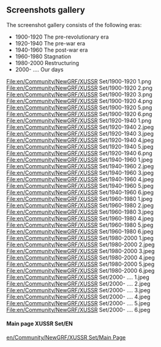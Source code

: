 == Screenshots gallery ==
The screenshot gallery consists of the following eras:
* 1900-1920 The pre-revolutionary era
* 1920-1940 The pre-war era
* 1940-1960 The post-war era
* 1960-1980 Stagnation
* 1980-2000 Restructuring
* 2000- ....      Our days

<gallery mode="packed">
File:en/Community/NewGRF/XUSSR Set/1900-1920 1.png
File:en/Community/NewGRF/XUSSR Set/1900-1920 2.png
File:en/Community/NewGRF/XUSSR Set/1900-1920 3.png
File:en/Community/NewGRF/XUSSR Set/1900-1920 4.png
File:en/Community/NewGRF/XUSSR Set/1900-1920 5.png
File:en/Community/NewGRF/XUSSR Set/1900-1920 6.png
File:en/Community/NewGRF/XUSSR Set/1920-1940 1.png
File:en/Community/NewGRF/XUSSR Set/1920-1940 2.jpeg
File:en/Community/NewGRF/XUSSR Set/1920-1940 3.jpeg
File:en/Community/NewGRF/XUSSR Set/1920-1940 4.jpeg
File:en/Community/NewGRF/XUSSR Set/1920-1940 5.jpeg
File:en/Community/NewGRF/XUSSR Set/1920-1940 6.png
File:en/Community/NewGRF/XUSSR Set/1940-1960 1.jpeg
File:en/Community/NewGRF/XUSSR Set/1940-1960 2.jpeg
File:en/Community/NewGRF/XUSSR Set/1940-1960 3.jpeg
File:en/Community/NewGRF/XUSSR Set/1940-1960 4.jpeg
File:en/Community/NewGRF/XUSSR Set/1940-1960 5.jpeg
File:en/Community/NewGRF/XUSSR Set/1940-1960 6.jpeg
File:en/Community/NewGRF/XUSSR Set/1960-1980 1.jpeg
File:en/Community/NewGRF/XUSSR Set/1960-1980 2.jpeg
File:en/Community/NewGRF/XUSSR Set/1960-1980 3.jpeg
File:en/Community/NewGRF/XUSSR Set/1960-1980 4.jpeg
File:en/Community/NewGRF/XUSSR Set/1960-1980 5.jpeg
File:en/Community/NewGRF/XUSSR Set/1960-1980 6.jpeg
File:en/Community/NewGRF/XUSSR Set/1980-2000 1.jpeg
File:en/Community/NewGRF/XUSSR Set/1980-2000 2.jpeg
File:en/Community/NewGRF/XUSSR Set/1980-2000 3.jpeg
File:en/Community/NewGRF/XUSSR Set/1980-2000 4.jpeg
File:en/Community/NewGRF/XUSSR Set/1980-2000 5.jpeg
File:en/Community/NewGRF/XUSSR Set/1980-2000 6.jpeg
File:en/Community/NewGRF/XUSSR Set/2000- .... 1.jpeg
File:en/Community/NewGRF/XUSSR Set/2000- .... 2.jpeg
File:en/Community/NewGRF/XUSSR Set/2000- .... 3.jpeg
File:en/Community/NewGRF/XUSSR Set/2000- .... 4.jpeg
File:en/Community/NewGRF/XUSSR Set/2000- .... 5.jpeg
File:en/Community/NewGRF/XUSSR Set/2000- .... 6.jpeg
</gallery>

====Main page XUSSR Set/EN====
[[en/Community/NewGRF/XUSSR Set/Main Page]]